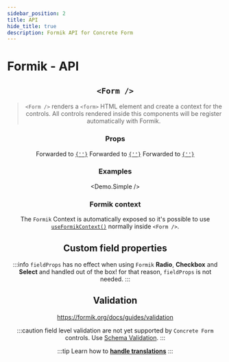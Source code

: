 ```yaml
---
sidebar_position: 2
title: API
hide_title: true
description: Formik API for Concrete Form
---
```



<!-- docusaurus do not support css import from node_modules -->
<style type="text/css"> { ConcreteFormStyles } </style>

# Formik - API

<Header />

## `<Form />`

> `<Form />` renders a `<form>` HTML element and create a context for the controls. All controls rendered inside this components will be register automatically with Formik.

### Props

<Props>
  <Prop icon="formik.png" name="initialValues" type="object" required>
    Forwarded to <a href="https://formik.org/docs/api/formik#initialvalues-values" target="_blank"><code>{'<Formik />'}</code></a>
  </Prop>

  <Prop icon="formik.png" name="onSubmit" type="function">
    Forwarded to <a href="https://formik.org/docs/api/formik#onsubmit-values-values-formikbag-formikbag--void--promiseany" target="_blank"><code>{'<Formik />'}</code></a>
  </Prop>

  <Prop icon="formik.png" name="formikProps" type="object">
    Forwarded to <a href="https://formik.org/docs/api/formik" target="_blank"><code>{'<Formik {...formikProps} />'}</code></a>
  </Prop>

  <Divider />
  <CommonFormProps />
</Props>

### Examples
<Demo.Simple />

### Formik context

The `Formik` Context is automatically exposed so it's possible to use [`useFormikContext()`](https://formik.org/docs/api/useFormikContext) normally inside `<Form />`.

## Custom field properties

:::info `fieldProps` has no effect when using `Formik`
**Radio**, **Checkbox** and **Select** and handled out of the box! for that reason, `fieldProps` is not needed.
:::

## Validation
https://formik.org/docs/guides/validation

:::caution
field level validation are not yet supported by `Concrete Form` controls. Use [Schema Validation](https://formik.org/docs/guides/validation#validationschema).
:::

:::tip
Learn how to **[handle translations](/docs/translations)**
:::

